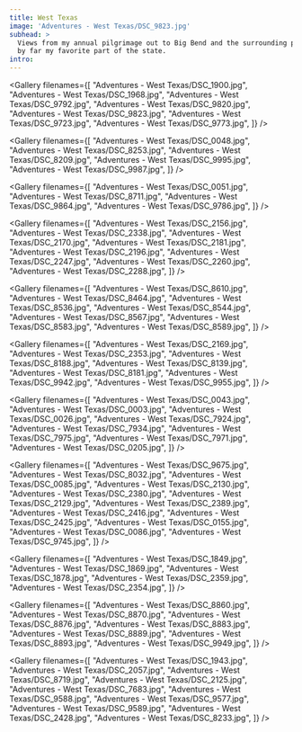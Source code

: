 ```yaml
---
title: West Texas
image: 'Adventures - West Texas/DSC_9823.jpg'
subhead: >
  Views from my annual pilgrimage out to Big Bend and the surrounding parkland,
  by far my favorite part of the state.
intro:
---
```


<Photo filename="Adventures - West Texas/DSC_2002.jpg" />

<Gallery filenames={[
  "Adventures - West Texas/DSC_1900.jpg",
  "Adventures - West Texas/DSC_1968.jpg",
  "Adventures - West Texas/DSC_9792.jpg",
  "Adventures - West Texas/DSC_9820.jpg",
  "Adventures - West Texas/DSC_9823.jpg",
  "Adventures - West Texas/DSC_9723.jpg",
  "Adventures - West Texas/DSC_9773.jpg",
]} />

<Photo filename="Adventures - West Texas/DSC_1982.jpg" />

<Gallery filenames={[
  "Adventures - West Texas/DSC_0048.jpg",
  "Adventures - West Texas/DSC_8253.jpg",
  "Adventures - West Texas/DSC_8209.jpg",
  "Adventures - West Texas/DSC_9995.jpg",
  "Adventures - West Texas/DSC_9987.jpg",
]} />

<Gallery filenames={[
  "Adventures - West Texas/DSC_0051.jpg",
  "Adventures - West Texas/DSC_8711.jpg",
  "Adventures - West Texas/DSC_9864.jpg",
  "Adventures - West Texas/DSC_9786.jpg",
]} />

<Photo filename="Adventures - West Texas/DSC_2231.jpg" />

<Gallery filenames={[
  "Adventures - West Texas/DSC_2156.jpg",
  "Adventures - West Texas/DSC_2338.jpg",
  "Adventures - West Texas/DSC_2170.jpg",
  "Adventures - West Texas/DSC_2181.jpg",
  "Adventures - West Texas/DSC_2196.jpg",
  "Adventures - West Texas/DSC_2247.jpg",
  "Adventures - West Texas/DSC_2260.jpg",
  "Adventures - West Texas/DSC_2288.jpg",
]} />

<Photo filename="Adventures - West Texas/DSC_2319.jpg" />

<Gallery filenames={[
  "Adventures - West Texas/DSC_8610.jpg",
  "Adventures - West Texas/DSC_8464.jpg",
  "Adventures - West Texas/DSC_8536.jpg",
  "Adventures - West Texas/DSC_8544.jpg",
  "Adventures - West Texas/DSC_8567.jpg",
  "Adventures - West Texas/DSC_8583.jpg",
  "Adventures - West Texas/DSC_8589.jpg",
]} />

<Gallery filenames={[
  "Adventures - West Texas/DSC_2169.jpg",
  "Adventures - West Texas/DSC_2353.jpg",
  "Adventures - West Texas/DSC_8188.jpg",
  "Adventures - West Texas/DSC_8139.jpg",
  "Adventures - West Texas/DSC_8181.jpg",
  "Adventures - West Texas/DSC_9942.jpg",
  "Adventures - West Texas/DSC_9955.jpg",
]} />

<Photo filename="Adventures - West Texas/DSC_0229.jpg" />

<Gallery filenames={[
  "Adventures - West Texas/DSC_0043.jpg",
  "Adventures - West Texas/DSC_0003.jpg",
  "Adventures - West Texas/DSC_0026.jpg",
  "Adventures - West Texas/DSC_7924.jpg",
  "Adventures - West Texas/DSC_7934.jpg",
  "Adventures - West Texas/DSC_7975.jpg",
  "Adventures - West Texas/DSC_7971.jpg",
  "Adventures - West Texas/DSC_0205.jpg",
]} />

<Gallery filenames={[
  "Adventures - West Texas/DSC_9675.jpg",
  "Adventures - West Texas/DSC_8032.jpg",
  "Adventures - West Texas/DSC_0085.jpg",
  "Adventures - West Texas/DSC_2130.jpg",
  "Adventures - West Texas/DSC_2380.jpg",
  "Adventures - West Texas/DSC_2129.jpg",
  "Adventures - West Texas/DSC_2389.jpg",
  "Adventures - West Texas/DSC_2416.jpg",
  "Adventures - West Texas/DSC_2425.jpg",
  "Adventures - West Texas/DSC_0155.jpg",
  "Adventures - West Texas/DSC_0086.jpg",
  "Adventures - West Texas/DSC_9745.jpg",
]} />

<Photo filename="Adventures - West Texas/DSC_8072.jpg" />

<Gallery filenames={[
  "Adventures - West Texas/DSC_1849.jpg",
  "Adventures - West Texas/DSC_1869.jpg",
  "Adventures - West Texas/DSC_1878.jpg",
  "Adventures - West Texas/DSC_2359.jpg",
  "Adventures - West Texas/DSC_2354.jpg",
]} />

<Gallery filenames={[
  "Adventures - West Texas/DSC_8860.jpg",
  "Adventures - West Texas/DSC_8870.jpg",
  "Adventures - West Texas/DSC_8876.jpg",
  "Adventures - West Texas/DSC_8883.jpg",
  "Adventures - West Texas/DSC_8889.jpg",
  "Adventures - West Texas/DSC_8893.jpg",
  "Adventures - West Texas/DSC_9949.jpg",
]} />

<Gallery filenames={[
  "Adventures - West Texas/DSC_1943.jpg",
  "Adventures - West Texas/DSC_2057.jpg",
  "Adventures - West Texas/DSC_8719.jpg",
  "Adventures - West Texas/DSC_2125.jpg",
  "Adventures - West Texas/DSC_7683.jpg",
  "Adventures - West Texas/DSC_9588.jpg",
  "Adventures - West Texas/DSC_9577.jpg",
  "Adventures - West Texas/DSC_9589.jpg",
  "Adventures - West Texas/DSC_2428.jpg",
  "Adventures - West Texas/DSC_8233.jpg",
]} />

<Photo filename="Adventures - West Texas/DSC_8073.jpg" />
